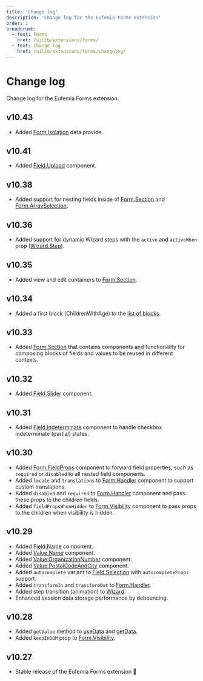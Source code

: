 ```yaml
---
title: 'Change log'
description: 'Change log for the Eufemia Forms extension'
order: 1
breadcrumb:
  - text: Forms
    href: /uilib/extensions/forms/
  - text: Change log
    href: /uilib/extensions/forms/changelog/
---
```


# Change log

Change log for the Eufemia Forms extension.

## v10.43

- Added [Form.Isolation](/uilib/extensions/forms/Form/Isolation/) data provide.

## v10.41

- Added [Field.Upload](/uilib/extensions/forms/feature-fields/Upload/) component.

## v10.38

- Added support for nesting fields inside of [Form.Section](/uilib/extensions/forms/Form/Section/) and [Form.ArraySelection](/uilib/extensions/forms/Form/ArraySelection/).

## v10.36

- Added support for dynamic Wizard steps with the `active` and `activeWhen` prop ([Wizard.Step](/uilib/extensions/forms/Wizard/Step/)).

## v10.35

- Added view and edit containers to [Form.Section](/uilib/extensions/forms/Form/Section/).

## v10.34

- Added a first block (ChildrenWithAge) to the [list of blocks](/uilib/extensions/forms/blocks/).

## v10.33

- Added [Form.Section](/uilib/extensions/forms/Form/Section/) that contains components and functionality for composing blocks of fields and values to be reused in different contexts.

## v10.32

- Added [Field.Slider](/uilib/extensions/forms/Field/Slider/) component.

## v10.31

- Added [Field.Indeterminate](/uilib/extensions/forms/base-fields/Indeterminate) component to handle checkbox indeterminate (partial) states.

## v10.30

- Added [Form.FieldProps](/uilib/extensions/forms/Form/FieldProps/) component to forward field properties, such as `required` or `disabled` to all nested field components.
- Added `locale` and `translations` to [Form.Handler](/uilib/extensions/forms/Form/Handler/) component to support custom translations.
- Added `disabled` and `required` to [Form.Handler](/uilib/extensions/forms/Form/Handler/) component and pass these props to the children fields.
- Added `fieldPropsWhenHidden` to [Form.Visibility](/uilib/extensions/forms/Form/Visibility/) component to pass props to the children when visibility is hidden.

## v10.29

- Added [Field.Name](/uilib/extensions/forms/feature-fields/Name/) component.
- Added [Value.Name](/uilib/extensions/forms/Value/Name/) component.
- Added [Value.OrganizationNumber](/uilib/extensions/forms/Value/OrganizationNumber/) component.
- Added [Value.PostalCodeAndCity](/uilib/extensions/forms/Value/PostalCodeAndCity/) component.
- Added `autocomplete` variant to [Field.Selection](/uilib/extensions/forms/base-fields/Selection/) with `autocompleteProps` support.
- Added `transformIn` and `transformOut` to [Form.Handler](/uilib/extensions/forms/Form/Handler/).
- Added step transition (animation) to [Wizard](/uilib/extensions/forms/Wizard/).
- Enhanced session data storage performance by debouncing.

## v10.28

- Added `getValue` method to [useData](/uilib/extensions/forms/Form/useData/#filter-data) and [getData](/uilib/extensions/forms/Form/getData/#filter-data).
- Added `keepInDOM` prop to [Form.Visibility](/uilib/extensions/forms/Form/Visibility/).

## v10.27

- Stable release of the Eufemia Forms extension 🎉
